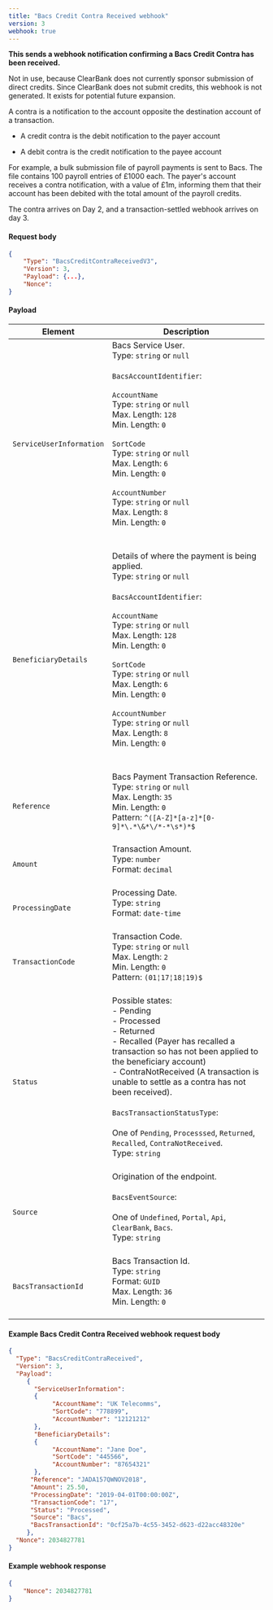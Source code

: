 ```yaml
---
title: "Bacs Credit Contra Received webhook"
version: 3
webhook: true
---
```


**This sends a webhook notification confirming a Bacs Credit Contra has been received.**


Not in use, because ClearBank does not currently sponsor submission of
direct credits. Since ClearBank does not submit credits, this webhook is
not generated. It exists for potential future expansion.

A contra is a notification to the account opposite the destination
account of a transaction.

-   A credit contra is the debit notification to the payer account

-   A debit contra is the credit notification to the payee account

For example, a bulk submission file of payroll payments is sent to Bacs.
The file contains 100 payroll entries of £1000 each. The payer's account
receives a contra notification, with a value of £1m, informing them that
their account has been debited with the total amount of the payroll
credits.

The contra arrives on Day 2, and a transaction-settled webhook arrives
on day 3.

#### Request body

```json
{
    "Type": "BacsCreditContraReceivedV3",
    "Version": 3,
    "Payload": {...},
    "Nonce":
}
```

#### Payload
| Element                       | Description                                                                                                                                                                                                                                                                                                                                                                                                                                                                                                                                                                                                                                                                                                                                                                                                                             |
|-------------------------------|-----------------------------------------------------------------------------------------------------------------------------------------------------------------------------------------------------------------------------------------------------------------------------------------------------------------------------------------------------------------------------------------------------------------------------------------------------------------------------------------------------------------------------------------------------------------------------------------------------------------------------------------------------------------------------------------------------------------------------------------------------------------------------------------------------------------------------------------|
| `ServiceUserInformation`      |Bacs Service User.<br />Type: `string` or `null`<br /><br />`BacsAccountIdentifier`:<br /><br />`AccountName`<br />        Type: `string` or `null`<br />        Max. Length: `128`<br />        Min. Length: `0`<br /><br />`SortCode`<br />        Type: `string` or `null`<br />        Max. Length: `6`<br />        Min. Length: `0`<br /> <br /> `AccountNumber`<br />        Type: `string` or `null`<br />        Max. Length: `8`<br />        Min. Length: `0`<br />        <br /><br />                                                                                                                                                                                                                                                                                                                                                                                                                                                                
| `BeneficiaryDetails`          |Details of where the payment is being applied.<br />Type: `string` or `null`<br /><br />`BacsAccountIdentifier`:<br /><br />`AccountName`<br />        Type: `string` or `null`<br />        Max. Length: `128`<br />        Min. Length: `0`<br /><br />`SortCode`<br />        Type: `string` or `null`<br />        Max. Length: `6`<br />        Min. Length: `0`<br /> <br /> `AccountNumber`<br />        Type: `string` or `null`<br />        Max. Length: `8`<br />        Min. Length: `0`<br />        <br /><br />                                                                                                                                                                                                                                                                                                                                                                                                                                                                 
| `Reference`                   |Bacs Payment Transaction Reference. <br />Type: `string` or `null`<br />Max. Length: `35`	<br />Min. Length: `0`<br />Pattern: `^([A-Z]*[a-z]*[0-9]*\.*\&*\/*-*\s*)*$`<br /><br />                                                                                                                                                                                                                                                                                                                                                                                                                                                                 
| `Amount`                      |Transaction Amount.<br /> Type: `number`<br />Format: `decimal`<br /><br />                                                                                                                                                                                                                                                                                                                                                                                                                                                              
| `ProcessingDate`              |Processing Date.<br />Type: `string` <br />Format: `date-time`<br /><br />                                                                                                                                                                                                                                                                                                                                                                                                                                                              
| `TransactionCode`             |Transaction Code.<br /> Type: `string` or `null`<br />Max. Length: `2`<br />Min. Length: `0`<br /> Pattern: `(01¦17¦18¦19)$`<br /> <br />                                                                                                                                                                                                                                                                                                                                                                                                                                                               
| `Status`                      |Possible states: <br/>- Pending<br/>- Processed<br/>- Returned<br/>- Recalled (Payer has recalled a transaction so has not been applied to the beneficiary account)<br/>- ContraNotReceived (A transaction is unable to settle as a contra has not been received).<br /><br />`BacsTransactionStatusType`:<br /><br />One of `Pending`, `Processsed`, `Returned`, `Recalled`, `ContraNotReceived`. <br /> Type: `string` <br /><br />                                                                                                                                                                                                                                                                                                                                                                                                                                                              
| `Source`                      |Origination of the endpoint.<br /><br />`BacsEventSource`:<br /><br />One of `Undefined`, `Portal`, `Api`, `ClearBank`, `Bacs`. <br /> Type: `string` <br /><br />                                                                                                                                                                                                                                                                                                                                                                                                                                                                                                           
| `BacsTransactionId`           |Bacs Transaction Id.<br />Type: `string`<br />Format: `GUID`<br/>Max. Length: `36`<br/>Min. Length: `0`<br />  <br />      

#### Example Bacs Credit Contra Received webhook request body

```json
{
  "Type": "BacsCreditContraReceived",
  "Version": 3,
  "Payload":
     {
       "ServiceUserInformation":
       {
            "AccountName": "UK Telecomms",
            "SortCode": "778899",
            "AccountNumber": "12121212"
       },
       "BeneficiaryDetails":
       {
            "AccountName": "Jane Doe",
            "SortCode": "445566",
            "AccountNumber": "87654321"
       },
      "Reference": "JADA157QWNOV2018",
      "Amount": 25.50,
      "ProcessingDate": "2019-04-01T00:00:00Z",
      "TransactionCode": "17",
      "Status": "Processed",
      "Source": "Bacs",
      "BacsTransactionId": "0cf25a7b-4c55-3452-d623-d22acc48320e"
     },
  "Nonce": 2034827781
}
```
#### Example webhook response

```json
{
    "Nonce": 2034827781
}
```
